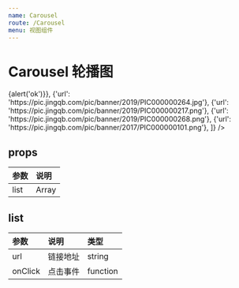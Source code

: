 ```yaml
---
name: Carousel
route: /Carousel
menu: 视图组件
---
```



# Carousel 轮播图

<Playground>
    <Carousel 
      list={[
        {'url': 'https://pic.jingqb.com/pic/banner/2019/PIC000000274.jpg', 'onClick': ()=>{alert('ok')}}, 
        {'url': 'https://pic.jingqb.com/pic/banner/2019/PIC000000264.jpg'},
        {'url': 'https://pic.jingqb.com/pic/banner/2019/PIC000000217.png'},
        {'url': 'https://pic.jingqb.com/pic/banner/2019/PIC000000268.png'},
        {'url': 'https://pic.jingqb.com/pic/banner/2017/PIC000000101.png'},
      ]}
    />
</Playground>


## props
| 参数 | 说明  |
| :--- | :---- |
| list | Array |


## list
|  参数   |   说明   |   类型   |
| :------ | :------- | :------- |
| url     | 链接地址 | string   |
| onClick | 点击事件 | function |